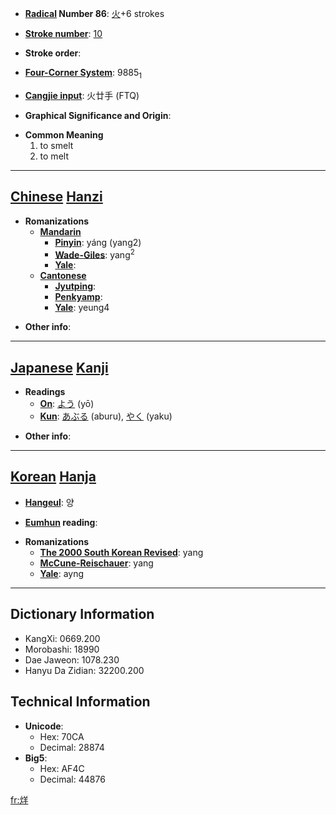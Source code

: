 * '''[[Wiktionary:Chinese radical index| Radical]] Number 86''': [[Wiktionary:Chinese radical index 火|火]]+6 strokes

* '''[[Wiktionary:Chinese total strokes index|Stroke number]]''': [[Wiktionary:Chinese total strokes index 10|10]]

* '''Stroke order''': 

* '''[[Wiktionary:Chinese four corner index|Four-Corner System]]''': 9885<sub>1</sub>

* '''[[Wiktionary:Chinese Cangjie index|Cangjie input]]''': 火廿手 (FTQ)

* '''Graphical Significance and Origin''': 

* '''Common Meaning'''
*#to smelt
*# to melt


----

== [[Chinese]] [[Hanzi]] ==

* '''Romanizations'''
** '''[[Mandarin]]'''
*** '''[[Pinyin]]''': yáng (yang2)
*** '''[[Wade-Giles]]''': yang<sup>2</sup>
*** '''[[Yale]]''': 
** '''[[Cantonese]]'''
*** '''[[Jyutping]]''':
*** '''[[Penkyamp]]''': 
*** '''[[Yale]]''': yeung4

* '''Other info''': 

----

== [[Japanese]] [[Kanji]] ==

* '''Readings'''
** '''[[On]]''': [[よう]] (yō)
** '''[[Kun]]''': [[あぶる]] (aburu), [[やく]] (yaku)

* '''Other info''':  

----

== [[Korean]] [[Hanja]] ==

* '''[[Hangeul]]''': 양

* '''[[Eumhun]] reading''': 

* '''Romanizations'''
** '''[[The 2000 South Korean Revised Romanization|The 2000 South Korean Revised]]''': yang
** '''[[McCune-Reischauer]]''': yang
** '''[[Yale]]''': ayng

----

== Dictionary Information ==

* KangXi: 0669.200
* Morobashi: 18990
* Dae Jaweon: 1078.230
* Hanyu Da Zidian: 32200.200

== Technical Information ==

* '''Unicode''':
** Hex: 70CA
** Decimal: 28874
* '''Big5''':
** Hex: AF4C
** Decimal: 44876

[[fr:烊]]